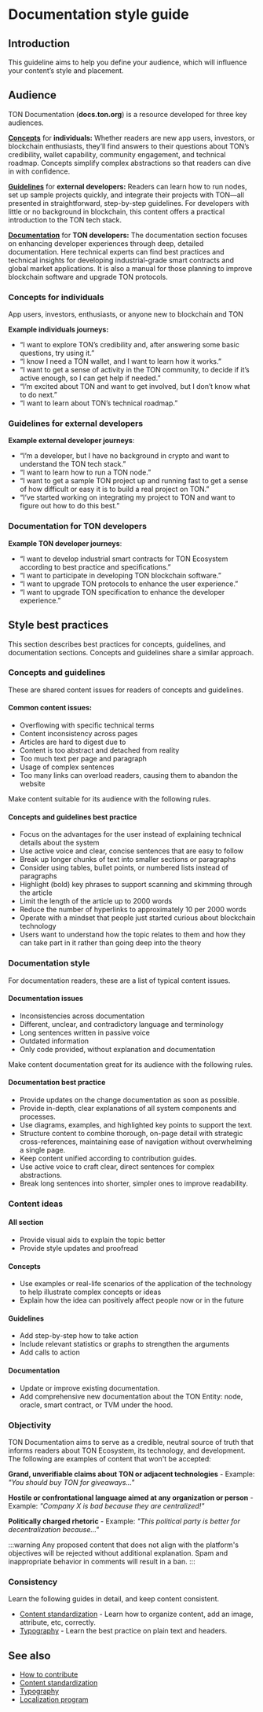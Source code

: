 
# Documentation style guide

## Introduction

This guideline aims to help you define your audience, which will influence your content’s style and placement.

## Audience

TON Documentation (**docs.ton.org**) is a resource developed for three key audiences.

[**Concepts**](/v3/concepts/dive-into-ton/introduction/) for **individuals:** 
Whether readers are new app users, investors, or blockchain enthusiasts, they’ll find answers to their questions about TON’s credibility, wallet capability, community engagement, and technical roadmap. Concepts simplify complex abstractions so that readers can dive in with confidence.

[**Guidelines**](/v3/guidelines/get-started-with-ton/) for **external developers:** 
Readers can learn how to run nodes, set up sample projects quickly, and integrate their projects with TON—all presented in straightforward, step-by-step guidelines. For developers with little or no background in blockchain, this content offers a practical introduction to the TON tech stack. 

[**Documentation**](/v3/documentation/ton-documentation/) for **TON developers:**
The documentation section focuses on enhancing developer experiences through deep, detailed documentation. Here technical experts can find best practices and technical insights for developing industrial-grade smart contracts and global market applications. It is also a manual for those planning to improve blockchain software and upgrade TON protocols. 

### Concepts for individuals

  App users, investors, enthusiasts, or anyone new to blockchain and TON

  **Example individuals journeys:**

- “I want to explore TON’s credibility and, after answering some basic questions, try using it.”
- “I know I need a TON wallet, and I want to learn how it works.”
- “I want to get a sense of activity in the TON community, to decide if it’s active enough, so I can get help if needed.”
- “I’m excited about TON and want to get involved, but I don’t know what to do next.”
- “I want to learn about TON’s technical roadmap.”

### Guidelines for external developers

  **Example external developer journeys**:

- “I’m a developer, but I have no background in crypto and want to understand the TON tech stack.”
- “I want to learn how to run a TON node.”
- “I want to get a sample TON project up and running fast to get a sense of how difficult or easy it is to build a real project on TON.”
- “I’ve started working on integrating my project to TON and want to figure out how to do this best.”

### Documentation for TON developers

  **Example TON developer journeys**:

- “I want to develop industrial smart contracts for TON Ecosystem according to best practice and specifications.”
- “I want to participate in developing TON blockchain software.”
- “I want to upgrade TON protocols to enhance the user experience.”
- “I want to upgrade TON specification to enhance the developer experience.”

## Style best practices

This section describes best practices for concepts, guidelines, and documentation sections. Concepts and guidelines share a similar approach.

### Concepts and guidelines

These are shared content issues for readers of concepts and guidelines.

#### Common content issues:

- Overflowing with specific technical terms
- Content inconsistency across pages
- Articles are hard to digest due to
- Content is too abstract and detached from reality
- Too much text per page and paragraph
- Usage of complex sentences
- Too many links can overload readers, causing them to abandon the website

Make content suitable for its audience with the following rules.

#### Concepts and guidelines best practice

- Focus on the advantages for the user instead of explaining technical details about the system
- Use active voice and clear, concise sentences that are easy to follow
- Break up longer chunks of text into smaller sections or paragraphs
- Consider using tables, bullet points, or numbered lists instead of paragraphs
- Highlight (bold) key phrases to support scanning and skimming through the article
- Limit the length of the article up to 2000 words
- Reduce the number of hyperlinks to approximately 10 per 2000 words
- Operate with a mindset that people just started curious about blockchain technology
- Users want to understand how the topic relates to them and how they can take part in it rather than going deep into the theory

### Documentation style

For documentation readers, these are a list of typical content issues.

#### Documentation issues

- Inconsistencies across documentation
- Different, unclear, and contradictory language and terminology
- Long sentences written in passive voice
- Outdated information
- Only code provided, without explanation and documentation

Make content documentation great for its audience with the following rules.

#### Documentation best practice

- Provide updates on the change documentation as soon as possible.
- Provide in-depth, clear explanations of all system components and processes.
- Use diagrams, examples, and highlighted key points to support the text.
- Structure content to combine thorough, on-page detail with strategic cross-references, maintaining ease of navigation without overwhelming a single page.
- Keep content unified according to contribution guides.
- Use active voice to craft clear, direct sentences for complex abstractions.
- Break long sentences into shorter, simpler ones to improve readability.

### Content ideas

#### All section

- Provide visual aids to explain the topic better
- Provide style updates and proofread

#### Concepts

- Use examples or real-life scenarios of the application of the technology to help illustrate complex concepts or ideas
- Explain how the idea can positively affect people now or in the future

#### Guidelines

- Add step-by-step how to take action
- Include relevant statistics or graphs to strengthen the arguments
- Add calls to action

#### Documentation

- Update or improve existing documentation.
- Add comprehensive new documentation about the TON Entity: node, oracle, smart contract, or TVM under the hood.

### Objectivity

TON Documentation aims to serve as a credible, neutral source of truth that informs readers about TON Ecosystem, its technology, and development. The following are examples of content that won't be accepted:

**Grand, unverifiable claims about TON or adjacent technologies**
    \- Example: _"You should buy TON for giveaways..."_

**Hostile or confrontational language aimed at any organization or person**
    \- Example: _"Company X is bad because they are centralized!"_

**Politically charged rhetoric**
    \- Example: _"This political party is better for decentralization because..."_

:::warning
Any proposed content that does not align with the platform's objectives will be rejected without additional explanation. Spam and inappropriate behavior in comments will result in a ban.
:::

### Consistency

Learn the following guides in detail, and keep content consistent.

- [Content standardization](/v3/contribute/content-standardization/) - Learn how to organize content, add an image, attribute, etc, correctly.
- [Typography](/v3/contribute/typography/) - Learn the best practice on plain text and headers.

## See also

- [How to contribute](/v3/contribute/)
- [Content standardization](/v3/contribute/content-standardization/)
- [Typography](/v3/contribute/typography/)
- [Localization program](/v3/contribute/localization-program/overview/)

<Feedback />
